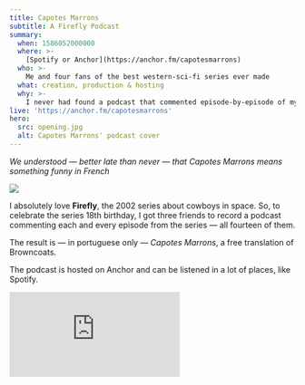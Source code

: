 ```yaml
---
title: Capotes Marrons
subtitle: A Firefly Podcast
summary:
  when: 1586052000000
  where: >-
    [Spotify or Anchor](https://anchor.fm/capotesmarrons)
  who: >-
    Me and four fans of the best western-sci-fi series ever made
  what: creation, production & hosting
  why: >-
    I never had found a podcast that commented episode-by-episode of my favorite sci-fi series ever, so I invited some people and made it a reality.
live: 'https://anchor.fm/capotesmarrons'
hero:
  src: opening.jpg
  alt: Capotes Marrons' podcast cover
---
```


_We understood — better late than never — that Capotes Marrons means something funny in French_

![](opening.jpg)

I absolutely love **Firefly**, the 2002 series about cowboys in space. So, to celebrate the series 18th birthday, I got three friends to record a podcast commenting each and every episode from the series — all fourteen of them.

The result is — in portuguese only — _Capotes Marrons_, a free translation of Browncoats.

The podcast is hosted on Anchor and can be listened in a lot of places, like Spotify.

<iframe
  src="https://anchor.fm/capotesmarrons/embed/episodes/Capotes-Marrons-s01e03---Bushwhacked-eje62o"
  frameborder="0"
  scrolling="no"
></iframe>
